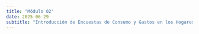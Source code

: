 ```yaml
---
title: "Módulo 02"
date: 2025-06-29
subtitle: "Introducción de Encuestas de Consumo y Gastos en los Hogares HCES y sus usos en la planificación de estrategias de fortificación"
---
```

